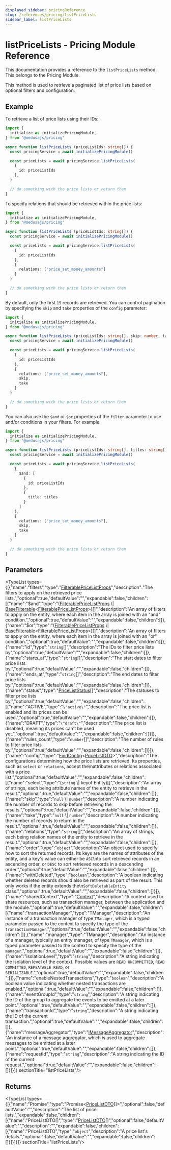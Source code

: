```yaml
---
displayed_sidebar: pricingReference
slug: /references/pricing/listPriceLists
sidebar_label: listPriceLists
---
```



# listPriceLists - Pricing Module Reference

This documentation provides a reference to the `listPriceLists` method. This belongs to the Pricing Module.

This method is used to retrieve a paginated list of price lists based on optional filters and configuration.

## Example

To retrieve a list of price lists using their IDs:

```ts
import {
  initialize as initializePricingModule,
} from "@medusajs/pricing"

async function listPriceLists (priceListIds: string[]) {
  const pricingService = await initializePricingModule()

  const priceLists = await pricingService.listPriceLists(
    {
      id: priceListIds
    },
  )

  // do something with the price lists or return them
}
```

To specify relations that should be retrieved within the price lists:

```ts
import {
  initialize as initializePricingModule,
} from "@medusajs/pricing"

async function listPriceLists (priceListIds: string[]) {
  const pricingService = await initializePricingModule()

  const priceLists = await pricingService.listPriceLists(
    {
      id: priceListIds
    },
    {
      relations: ["price_set_money_amounts"]
    }
  )

  // do something with the price lists or return them
}
```

By default, only the first `15` records are retrieved. You can control pagination by specifying the `skip` and `take` properties of the `config` parameter:

```ts
import {
  initialize as initializePricingModule,
} from "@medusajs/pricing"

async function listPriceLists (priceListIds: string[], skip: number, take: number) {
  const pricingService = await initializePricingModule()

  const priceLists = await pricingService.listPriceLists(
    {
      id: priceListIds
    },
    {
      relations: ["price_set_money_amounts"],
      skip,
      take
    }
  )

  // do something with the price lists or return them
}
```

You can also use the `$and` or `$or` properties of the `filter` parameter to use and/or conditions in your filters. For example:

```ts
import {
  initialize as initializePricingModule,
} from "@medusajs/pricing"

async function listPriceLists (priceListIds: string[], titles: string[], skip: number, take: number) {
  const pricingService = await initializePricingModule()

  const priceLists = await pricingService.listPriceLists(
    {
      $and: [
        {
          id: priceListIds
        },
        {
          title: titles
        }
      ]
    },
    {
      relations: ["price_set_money_amounts"],
      skip,
      take
    }
  )

  // do something with the price lists or return them
}
```

## Parameters

<TypeList types={[{"name":"filters","type":"[FilterablePriceListProps](../../interfaces/pricing.FilterablePriceListProps.mdx)","description":"The filters to apply on the retrieved price lists.","optional":true,"defaultValue":"","expandable":false,"children":[{"name":"$and","type":"([FilterablePriceListProps](../../interfaces/pricing.FilterablePriceListProps.mdx) \\| [BaseFilterable](../../interfaces/pricing.BaseFilterable.mdx)&#60;[FilterablePriceListProps](../../interfaces/pricing.FilterablePriceListProps.mdx)&#62;)[]","description":"An array of filters to apply on the entity, where each item in the array is joined with an \"and\" condition.","optional":true,"defaultValue":"","expandable":false,"children":[]},{"name":"$or","type":"([FilterablePriceListProps](../../interfaces/pricing.FilterablePriceListProps.mdx) \\| [BaseFilterable](../../interfaces/pricing.BaseFilterable.mdx)&#60;[FilterablePriceListProps](../../interfaces/pricing.FilterablePriceListProps.mdx)&#62;)[]","description":"An array of filters to apply on the entity, where each item in the array is joined with an \"or\" condition.","optional":true,"defaultValue":"","expandable":false,"children":[]},{"name":"id","type":"`string`[]","description":"The IDs to filter price lists by","optional":true,"defaultValue":"","expandable":false,"children":[]},{"name":"starts_at","type":"`string`[]","description":"The start dates to filter price lists by.","optional":true,"defaultValue":"","expandable":false,"children":[]},{"name":"ends_at","type":"`string`[]","description":"The end dates to filter price lists by.","optional":true,"defaultValue":"","expandable":false,"children":[]},{"name":"status","type":"[PriceListStatus](../../enums/pricing.PriceListStatus.mdx)[]","description":"The statuses to filter price lists by.","optional":true,"defaultValue":"","expandable":false,"children":[{"name":"ACTIVE","type":"`\"active\"`","description":"The price list is enabled and its prices can be used.","optional":true,"defaultValue":"","expandable":false,"children":[]},{"name":"DRAFT","type":"`\"draft\"`","description":"The price list is disabled, meaning its prices can't be used yet.","optional":true,"defaultValue":"","expandable":false,"children":[]}]},{"name":"rules_count","type":"`number`[]","description":"The number of rules to filter price lists by.","optional":true,"defaultValue":"","expandable":false,"children":[]}]},{"name":"config","type":"[FindConfig](../../interfaces/pricing.FindConfig.mdx)&#60;[PriceListDTO](../../interfaces/pricing.PriceListDTO.mdx)&#62;","description":"The configurations determining how the price lists are retrieved. Its properties, such as `select` or `relations`, accept the\nattributes or relations associated with a price list.","optional":true,"defaultValue":"","expandable":false,"children":[{"name":"select","type":"(`string` \\| keyof Entity)[]","description":"An array of strings, each being attribute names of the entity to retrieve in the result.","optional":true,"defaultValue":"","expandable":false,"children":[]},{"name":"skip","type":"`null` \\| `number`","description":"A number indicating the number of records to skip before retrieving the results.","optional":true,"defaultValue":"","expandable":false,"children":[]},{"name":"take","type":"`null` \\| `number`","description":"A number indicating the number of records to return in the result.","optional":true,"defaultValue":"","expandable":false,"children":[]},{"name":"relations","type":"`string`[]","description":"An array of strings, each being relation names of the entity to retrieve in the result.","optional":true,"defaultValue":"","expandable":false,"children":[]},{"name":"order","type":"`object`","description":"An object used to specify how to sort the returned records. Its keys are the names of attributes of the entity, and a key's value can either be `ASC`\nto sort retrieved records in an ascending order, or `DESC` to sort retrieved records in a descending order.","optional":true,"defaultValue":"","expandable":false,"children":[]},{"name":"withDeleted","type":"`boolean`","description":"A boolean indicating whether deleted records should also be retrieved as part of the result. This only works if the entity extends the\n`SoftDeletableEntity` class.","optional":true,"defaultValue":"","expandable":false,"children":[]}]},{"name":"sharedContext","type":"[Context](../../interfaces/pricing.Context.mdx)","description":"A context used to share resources, such as transaction manager, between the application and the module.","optional":true,"defaultValue":"","expandable":false,"children":[{"name":"transactionManager","type":"TManager","description":"An instance of a transaction manager of type `TManager`, which is a typed parameter passed to the context to specify the type of the `transactionManager`.","optional":true,"defaultValue":"","expandable":false,"children":[]},{"name":"manager","type":"TManager","description":"An instance of a manager, typically an entity manager, of type `TManager`, which is a typed parameter passed to the context to specify the type of the `manager`.","optional":true,"defaultValue":"","expandable":false,"children":[]},{"name":"isolationLevel","type":"`string`","description":"A string indicating the isolation level of the context. Possible values are `READ UNCOMMITTED`, `READ COMMITTED`, `REPEATABLE READ`, or `SERIALIZABLE`.","optional":true,"defaultValue":"","expandable":false,"children":[]},{"name":"enableNestedTransactions","type":"`boolean`","description":"A boolean value indicating whether nested transactions are enabled.","optional":true,"defaultValue":"","expandable":false,"children":[]},{"name":"eventGroupId","type":"`string`","description":"A string indicating the ID of the group to aggregate the events to be emitted at a later point.","optional":true,"defaultValue":"","expandable":false,"children":[]},{"name":"transactionId","type":"`string`","description":"A string indicating the ID of the current transaction.","optional":true,"defaultValue":"","expandable":false,"children":[]},{"name":"messageAggregator","type":"[IMessageAggregator](../../interfaces/pricing.IMessageAggregator.mdx)","description":"An instance of a message aggregator, which is used to aggregate messages to be emitted at a later point.","optional":true,"defaultValue":"","expandable":false,"children":[]},{"name":"requestId","type":"`string`","description":"A string indicating the ID of the current request.","optional":true,"defaultValue":"","expandable":false,"children":[]}]}]}  sectionTitle="listPriceLists"/>

## Returns

<TypeList types={[{"name":"Promise","type":"Promise&#60;[PriceListDTO](../../interfaces/pricing.PriceListDTO.mdx)[]&#62;","optional":false,"defaultValue":"","description":"The list of price lists.","expandable":false,"children":[{"name":"PriceListDTO[]","type":"[PriceListDTO](../../interfaces/pricing.PriceListDTO.mdx)[]","optional":false,"defaultValue":"","description":"","expandable":false,"children":[{"name":"PriceListDTO","type":"`object`","description":"A price list's details.","optional":false,"defaultValue":"","expandable":false,"children":[]}]}]}]}  sectionTitle="listPriceLists"/>
